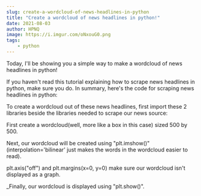 ```yaml
---
slug: create-a-wordcloud-of-news-headlines-in-python
title: "Create a wordcloud of news headlines in python!"
date: 2021-08-03
author: HPNQ
image: https://i.imgur.com/oNxouG0.png
tags:
    - python
---
```


Today, I'll be showing you a simple way to make a wordcloud of news headlines in python!

If you haven't read this tutorial explaining how to scrape news headlines in python, make sure you do. In summary,
here's the code for scraping news headlines in python:

To create a wordcloud out of these news headlines, first import these 2 libraries beside the libraries needed to scrape
our news source:

First create a wordcloud(well, more like a box in this case) sized 500 by 500.

Next, our wordcloud will be created using "plt.imshow()" (interpolation='bilinear' just makes the words in the wordcloud
easier to read).

plt.axis("off") and plt.margins(x=0, y=0) make sure our wordcloud isn't displayed as a graph.

\_Finally, our wordcloud is displayed using "plt.show()".
